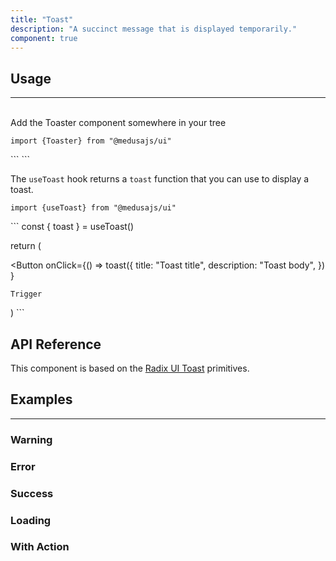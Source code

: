 ```yaml
---
title: "Toast"
description: "A succinct message that is displayed temporarily."
component: true
---
```


<ComponentExample name="toaster-demo" />

## Usage

---

<br />
Add the Toaster component somewhere in your tree

<Snippet>```import {Toaster} from "@medusajs/ui"```</Snippet>

<Snippet>
  ```
  <Toaster />
  ```
</Snippet>

The `useToast` hook returns a `toast` function that you can use to display a toast.

<Snippet>```import {useToast} from "@medusajs/ui"```</Snippet>

<Snippet>
```
const { toast } = useToast()

return (

  <Button 
    onClick={() => 
      toast({ 
        title: "Toast title",
        description: "Toast body",
      })
    }
  >
    Trigger
  </Button>
)
```
</Snippet>

## API Reference

This component is based on the [Radix UI Toast](https://www.radix-ui.com/primitives/docs/components/toast) primitives.

## Examples

---

### Warning

<ComponentExample name="toaster-warning" />

### Error

<ComponentExample name="toaster-error" />

### Success

<ComponentExample name="toaster-success" />

### Loading

<ComponentExample name="toaster-loading" />

### With Action

<ComponentExample name="toaster-with-action" />
